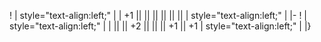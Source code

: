 {{Ship/EquipmentBonuses}}
! {{GreenGunDP}}{{EquipmentLink|5inch Single Gun Mount Mk.30 Kai + GFCS Mk.37}}
| style="text-align:left;" | 
| +1 || || || || || || 
| style="text-align:left;" | 
|-
! {{GreenGunMG}}{{EquipmentLink|20-tube 7inch UP Rocket Launchers}}
| style="text-align:left;" | 
| || || +2 || || || +1 || +1
| style="text-align:left;" | 
|}